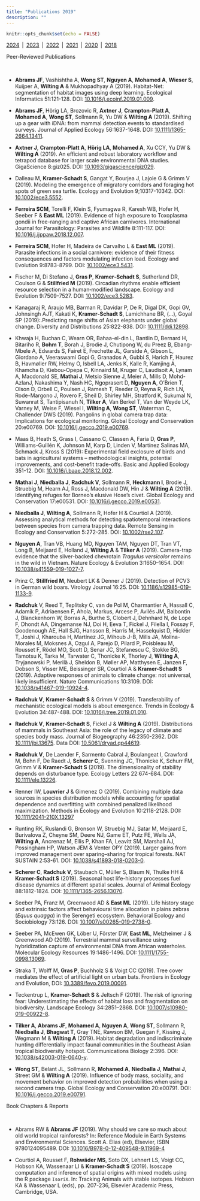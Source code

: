 ```yaml
---
title: "Publications 2019"
description: ""
---
```


```r
knitr::opts_chunk$set(echo = FALSE)
```

[2024](publications.html)&ensp;|&ensp;[2023](pubs-2023.html)&ensp;|&ensp;[2022](pubs-2022.html)&ensp;|&ensp;[2021](pubs-2021.html)&ensp;|&ensp;[2020](pubs-2020.html)&ensp;|&ensp;[2018](pubs-2018.html)

<div class='headerbox'><hbox>Peer-Reviewed Publications</hbox></div><br>

* **Abrams JF**, Vashishtha A, **Wong ST**, **Nguyen A**, **Mohamed A**, **Wieser S**, Kuijper A, **Wilting A** & Mukhopadhyay A (2019). Habitat-Net: segmentation of habitat images using deep learning. Ecological Informatics 51:121-128. DOI: [10.1016/j.ecoinf.2019.01.009](https://doi.org/10.1016/j.ecoinf.2019.01.009).

* **Abrams JF**, Hörig LA, Brozovic R, **Axtner J**, **Crampton-Platt A**, **Mohamed A**, **Wong ST**, Sollmann R, Yu DW & **Wilting A** (2019). Shifting up a gear with iDNA: from mammal detection events to standardised surveys. Journal of Applied Ecology 56:1637-1648. DOI: [10.1111/1365-2664.13411](https://doi.org/10.1111/1365-2664.13411).

* **Axtner J**, **Crampton-Platt A**, **Hörig LA**, **Mohamed A**, Xu CCY, Yu DW & **Wilting A** (2019). An efficient and robust laboratory workflow and tetrapod database for larger scale environmental DNA studies. GigaScience 8:giz025. DOI: [10.1093/gigascience/giz029](https://doi.org/10.1093/gigascience/giz029).

* Dalleau M, **Kramer‐Schadt S**, Gangat Y, Bourjea J, Lajoie G & Grimm V (2019). Modeling the emergence of migratory corridors and foraging hot spots of green sea turtle. Ecology and Evolution 9;10317-10342. DOI: [10.1002/ece3.5552](https://doi.org/10.1002/ece3.5552).

* **Ferreira SCM**, Torelli F, Klein S, Fyumagwa R, Karesh WB, Hofer H, Seeber F & **East ML** (2019). Evidence of high exposure to Toxoplasma gondii in free-ranging and captive African carnivores. International Journal for Parasitology: Parasites and Wildlife 8:111-117. DOI: [10.1016/j.ijppaw.2018.12.007](https://doi.org/10.1016/j.ijppaw.2018.12.007).

* **Ferreira SCM**, Hofer H, Madeira de Carvalho L & **East ML** (2019). Parasite infections in a social carnivore: evidence of their fitness consequences and factors modulating infection load. Ecology and Evolution 9:8783-8799. DOI: [10.1002/ece3.5431](https://doi.org/10.1002/ece3.5431).

* Fischer M, Di Stefano J, **Gras P**, **Kramer‐Schadt S**, Sutherland DR, Coulson G & **Stillfried M** (2019). Circadian rhythms enable efficient resource selection in a human‐modified landscape. Ecology and Evolution 9:7509-7527. DOI: [10.1002/ece3.5283](https://doi.org/10.1002/ece3.5283).

* Kanagaraj R, Araujo MB, Barman R, Davidar P, De R, Digal DK, Gopi GV, Johnsingh AJT, Kakati K, **Kramer‐Schadt S**, Lamichhane BR, (…), Goyal SP (2019):.Predicting range shifts of Asian elephants under global change. Diversity and Distributions 25:822-838. DOI: [10.1111/ddi.12898](https://doi.org/10.1111/ddi.12898).

* Khwaja H, Buchan C, Wearn OR, Bahaa-el-din L, Bantlin D, Bernard H, Bitariho R, **Bohm T**, Borah J, Brodie J, Chutipong W, du Preez B, Ebang-Mbele A, Edwards S, Fairet E, Frechette JL, Garside A, Gibson L, Giordano A, Veeraswami Gopi G, Granados A, Gubbi S, Harich F, Haurez B, Havmøller RW, Helmy O, Isbell LA, Jenks K, Kalle R, Kamjing A, Khamcha D, Kiebou-Opepa C, Kinnaird M, Kruger C, Laudisoit A, Lynam A, Macdonald SE, **Mathai J**, Metsio Sienne J, Meier A, Mills D, Mohd-AzlanJ, Nakashima Y, Nash HC, Ngoprasert D, **Nguyen A**, O’Brien T, Olson D, Orbell C, Poulsen J, Ramesh T, Reeder D, Reyna R, Rich LN, Rode-Margono J, Rovero F, Sheil D, Shirley MH, Stratford K, Sukumal N, Suwanrat S, Tantipisanuh N, **Tilker A**, Van Berkel T, Van der Weyde LK, Varney M, Weise F, Wiesel I, **Wilting A**, **Wong ST**, Waterman C, Challender DWS (2019). Pangolins in global camera trap data: Implications for ecological monitoring. 
Global Ecology and Conservation 20:e00769. DOI: [10.1016/j.gecco.2019.e00769](https://doi.org/10.1016/j.gecco.2019.e00769).

* Maas B, Heath S, Grass I, Cassano C, Classen A, Faria D, **Gras P**, Williams-Guillén K, Johnson M, Karp D, Linden V, Martínez Salinas MA, Schmack J, Kross S (2019): Experimental field exclosure of birds and bats in agricultural systems – methodological insights, potential improvements, and cost-benefit trade-offs. Basic and Applied Ecology 351-12. DOI: [10.1016/j.baae.2018.12.002](https://doi.org/10.1016/j.baae.2018.12.002).

* **Mathai J**, **Niedballa J**, **Radchuk V**, Sollmann R, **Heckmann I**, Brodie J, Struebig M, Hearn AJ, Ross J, Macdonald DW, Hin J & **Wilting A** (2019). Identifying refuges for Borneo’s elusive Hose’s civet. Global Ecology and Conservation 17:e00531. DOI: [10.1016/j.gecco.2019.e00531](https://doi.org/10.1016/j.gecco.2019.e00531).

* **Niedballa J**, **Wilting A**, Sollmann R, Hofer H & Courtiol A (2019). Assessing analytical methods for detecting spatiotemporal interactions between species from camera trapping data. Remote Sensing in Ecology and Conservation 5:272-285. DOI: [10.1002/rse2.107](https://doi.org/10.1002/rse2.107).

* **Nguyen A**, Tran VB, Huang MD, Nguyen TAM, Nguyen DT, Tran VT, Long B, Meijaard E, Holland J, **Wilting A** & **Tilker A** (2019). Camera-trap evidence that the silver-backed chevrotain *Tragulus versicolor* remains in the wild in Vietnam. Nature Ecology & Evolution 3:1650–1654. DOI: [10.1038/s41559-019-1027-7](https://doi.org/10.1038/s41559-019-1027-7).

* Prinz C, **Stillfried M**, Neubert LK & Denner J (2019). Detection of PCV3 in German wild boars. Virology Journal 16:25. DOI: [10.1186/s12985-019-1133-9](https://doi.org/10.1186/s12985-019-1133-9).

* **Radchuk** V, Reed T, Teplitsky C, van de Pol M, Charmantier A, Hassall C, Adamík P, Adriaensen F, Ahola, Markus, Arcese P, Avilés JM, Balbontin J, Blanckenhorn W, Borras A, Burthe S, Clobert J, Dehnhard N, de Lope F, Dhondt AA, Dingemanse NJ, Doi H, Eeva T, Fickel J, Filella I, Fossøy F, Goodenough AE, Hall SJG, Hansson B, Harris M, Hasselquist D, Hickler T, Joshi J, Kharouba H, Martínez JG, Mihoub J-B, Mills JA, Molina-Morales M, Moksnes A, Ozgul A, Parejo D, Pilard P, Poisbleau M, Rousset F, Rödel MO, Scott D, Senar JC, Stefanescu C, Stokke BG, Tamotsu K, Tarka M, Tarwater C, Thonicke K, Thorley J, **Wilting A**, Tryjanowski P, Merilä J, Sheldon B, Møller AP, Matthysen E, Janzen F, Dobson S, Visser ME, Beissinger SR, Courtiol A & **Kramer-Schadt S** (2019). Adaptive responses of animals to climate change: not universal, likely insufficient. Nature Communications 10:3109. DOI: [10.1038/s41467-019-10924-4](https://doi.org/10.1038/s41467-019-10924-4).

* **Radchuk V**, **Kramer-Schadt S** & Grimm V (2019). Transferability of mechanistic ecological models is about emergence. Trends in Ecology & Evolution 34:487-488. DOI: [10.1016/j.tree.2019.01.010](https://doi.org/10.1016/j.tree.2019.01.010).

* **Radchuk V**, **Kramer-Schadt S**, Fickel J & **Wilting A** (2019). Distributions of mammals in Southeast Asia: the role of the legacy of climate and species body mass. Journal of Biogeography 46:2350-2362. DOI: [10.1111/jbi.13675](https://doi.org/10.1111/jbi.13675). Data DOI: [10.5061/dryad.qp44619](https://datadryad.org/stash/dataset/doi:10.5061/dryad.qp44619).

* **Radchuk V**, De Laender F, Sarmento Cabral J, Boulangeat I, Crawford M, Bohn F, De Raedt J, **Scherer C**, Svenning JC, Thonicke K, Schurr FM, Grimm V & **Kramer‐Schadt S** (2019). The dimensionality of stability depends on disturbance type. Ecology Letters 22:674-684.  DOI: [10.1111/ele.13226](https://doi.org/10.1111/ele.13226).

* Renner IW, **Louvrier J** & Gimenez O (2019). Combining multiple data sources in species distribution models while accounting for spatial dependence and overfitting with combined penalized likelihood maximization. Methods in Ecology and Evolution 10:2118-2128. DOI: [10.1111/2041-210X.13297](https://doi.org/10.1111/2041-210X.13297)

* Runting RK, Ruslandi G, Bronson W, Struebig MJ, Satar M, Meijaard E, Burivalova Z, Cheyne SM, Deere NJ, Game ET, Putz FE, Wells JA, **Wilting A**, Ancrenaz M, Ellis P, Khan FA, Leavitt SM, Marshall AJ, Possingham HP, Watson JEM & Venter OPY (2019). Larger gains from improved management over sparing–sharing for tropical forests. NAT SUSTAIN 2:53-61. DOI: [10.1038/s41893-018-0203-0](https://doi.org/10.1038/s41893-018-0203-0).

* **Scherer C**, **Radchuk V**, Staubach C, Müller S, Blaum N, Thulke HH & **Kramer-Schadt S** (2019). Seasonal host life-history processes fuel disease dynamics at different spatial scales. Journal of Animal Ecology 88:1812-1824. DOI: [10.1111/1365-2656.13070](https://doi.org/10.1111/1365-2656.13070).

* Seeber PA, Franz M, Greenwood AD & **East ML** (2019). Life history stage and extrinsic factors affect behavioural time allocation in plains zebras (*Equus quagga*) in the Serengeti ecosystem. Behavioral Ecology and Sociobiology 73:126. DOI: [10.1007/s00265-019-2738-0](https://doi.org/10.1007/s00265-019-2738-0).

* Seeber PA, McEwen GK, Löber U, Förster DW, **East ML**, Melzheimer J & Greenwood AD (2019). Terrestrial mammal surveillance using hybridization capture of environmental DNA from African waterholes. Molecular Ecology Resources 19:1486-1496. DOI: [10.1111/1755-0998.13069](https://doi.org/10.1111/1755-0998.13069).

* Straka T, Wolff M, **Gras P**, Buchholz S & Voigt CC (2019). Tree cover mediates the effect of artificial light on urban bats. Frontiers in Ecology and Evolution, DOI: [10.3389/fevo.2019.00091](https://doi.org/10.3389/fevo.2019.00091).

* Teckentrup L, **Kramer-Schadt S** & Jeltsch F (2019). The risk of ignoring fear: Underestimating the effects of habitat loss and fragmentation on biodiversity. Landscape Ecology 34:2851–2868. DOI: [10.1007/s10980-019-00922-8](https://doi.org/10.1007/s10980-019-00922-8).

* **Tilker A**, **Abrams JF**, **Mohamed A**, **Nguyen A**, **Wong ST**, Sollmann R, **Niedballa J**, **Bhagwat T**, Gray TNE, Rawson BM, Guegan F, Kissing J, Wegmann M & **Wilting A** (2019). Habitat degradation and indiscriminate hunting differentially impact faunal communities in the Southeast Asian tropical biodiversity hotspot. Communications Biology 2:396. DOI: [10.1038/s42003-019-0640-y](https://doi.org/10.1038/s42003-019-0640-y).

* **Wong ST**, Belant JL, Sollmann R, **Mohamed A**, **Niedballa J**, **Mathai J**, Street GM & **Wilting A** (2019). Influence of body mass, sociality, and movement behavior on improved detection probabilities when using a second camera trap. 
Global Ecology and Conservation 20:e00791. DOI: [10.1016/j.gecco.2019.e00791](https://doi.org/10.1016/j.gecco.2019.e00791).




<div class='headerbox'><hbox>Book Chapters & Reports</hbox></div><br>

* Abrams RW & **Abrams JF** (2019). Why should we care so much about old world tropical rainforests? In: Reference Module in Earth Systems and Environmental Sciences. Scott A. Elias (ed), Elsevier, ISBN 9780124095489. DOI: [10.1016/B978-0-12-409548-9.11969-4](https://doi.org/10.1016/B978-0-12-409548-9.11969-4)

* Courtiol A, Rousset F, **Rohwäder MS**, Soto DX, Lehnert LS, Voigt CC, Hobson KA, Wassenaar LI & **Kramer-Schadt S** (2019). Isoscape computation and inference of spatial origins with mixed models using the R package `IsoriX`. In: Tracking Animals with stable isotopes. Hobson KA & Wassenaar L (eds), pp. 207-236, Elsevier Academic Press, Cambridge, USA.